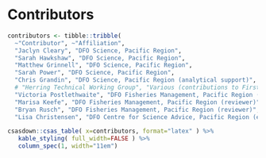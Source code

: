 \needspace{0.35\textheight}

# Contributors

```r
contributors <- tibble::tribble(
  ~"Contributor", ~"Affiliation",
  "Jaclyn Cleary", "DFO Science, Pacific Region",
  "Sarah Hawkshaw", "DFO Science, Pacific Region",
  "Matthew Grinnell", "DFO Science, Pacific Region",
  "Sarah Power", "DFO Science, Pacific Region",
  "Chris Grandin", "DFO Science, Pacific Region (analytical support)",
  # "Herring Technical Working Group", "Various (contributions to First Nations observations)",
  "Victoria Postlethwaite", "DFO Fisheries Management, Pacific Region (reviewer)",
  "Marisa Keefe", "DFO Fisheries Management, Pacific Region (reviewer)",
  "Bryan Rusch", "DFO Fisheries Management, Pacific Region (reviewer)",  
  "Lisa Christensen", "DFO Centre for Science Advice, Pacific Region (editor)")
```

```r
csasdown::csas_table( x=contributors, format="latex" ) %>%
   kable_styling( full_width=FALSE ) %>%
   column_spec(1, width="11em")
```
